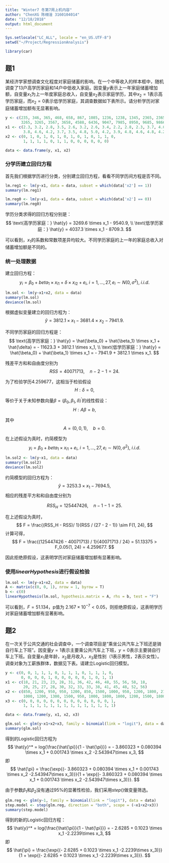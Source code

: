 ```yaml
---
title: "Winter7 冬第7周上机内容"
author: "ChenXG 陈栩淦 3160104014"
date: "12/18/2018"
output: html_document
---
```



```r
Sys.setlocale("LC_ALL", locale = "en_US.UTF-8")
setwd("~/Project/RegressionAnalysis")
```

```r
library(car)
```

## 题1

某经济学家想调查文化程度对家庭储蓄的影响。在一个中等收入的样本框中，随机调查了13户高学历家庭和14户中低收入家庭。因变量$y$表示上一年家庭储蓄增加额，自变量$x_1$为上一年度家庭总收入，自变量$x_2$表示家庭学历，其中$x_2 = 1$表示高学历家庭，而$x_2 = 0$表示低学历家庭，其调查数据如下表所示。请分析学历对家庭储蓄增加额有无显著影响。

```r
y <- c(235, 346, 365, 468, 658, 867, 1085, 1236, 1238, 1345, 2365, 2365, 3256, 3256,
       3265, 3265, 3567, 3658, 4588, 6436, 9047, 7985, 8950, 9685, 9866, 10235, 10140)
x1 <- c(2.3, 3.2, 2.8, 3.5, 2.6, 3.2, 2.6, 3.4, 2.2, 2.8, 2.3, 3.7, 4.0, 2.9,
        3.8, 4.6, 4.2, 3.7, 3.5, 4.8, 5.0, 4.2, 3.9, 4.8, 4.6, 4.8, 4.2)
x2 <- c(0, 1, 0, 1, 0, 1, 0, 1, 0, 1, 0, 1, 1, 0,
        1, 1, 1, 1, 0, 1, 1, 0, 0, 0, 0, 0, 0)

data <- data.frame(y, x1, x2)
```

### 分学历建立回归方程

首先我们根据学历进行分类，分别建立回归方程，看看不同学历间方程是否不同。

```r
lm.reg1 <- lm(y~x1, data = data, subset = which(data['x2'] == 1))
summary(lm.reg1)

lm.reg0 <- lm(y~x1, data = data, subset = which(data['x2'] == 0))
summary(lm.reg0)
```

学历分类求得的回归方程分别是：
$$
\text{高学历家庭：} \hat{y} = 3269.6 \times x_1 - 9540.9, \\
\text{低学历家庭：} \hat{y} = 4037.3 \times x_1 - 8709.3.
$$

可以看到，$x_1$的系数和常数项差异均较大。不同学历家庭的上一年的家庭总收入对储蓄增加额是不同的。

### 统一处理数据

建立回归方程：
$$
y_i = \beta_0 + beta_1 \times x_{i1} + \delta \times x_{i2} + e_i,\ i = 1, \dots, 27, e_i\sim N(0, \sigma^2),\ i.i.d. 
$$


```r
lm.sol <- lm(y~x1+x2, data = data)
summary(lm.sol)
deviance(lm.sol)
```

根据虚拟变量建立的回归方程为：
$$
\hat{y} = 3812.1 \times x_1 - 3681.4 \times x_2 - 7941.9.
$$

不同学历家庭的回归方程是：
$$
\text{高学历家庭：} \hat{y} = \hat{\beta_0} + \hat{\beta_1} \times x_1 + \hat{\delta} = - 11623.3 + 3812.1 \times x_1, \\
\text{低学历家庭：} \hat{y} = \hat{\beta_0} + \hat{\beta_1} \times x_1 = - 7941.9 + 3812.1 \times x_1.
$$

残差平方和和自由度分别为
$$
RSS = 40071713,\quad n - 2 - 1 = 24.
$$


为了检验学历4.259677，这相当于检验假设
$$
H: \delta = 0,
$$

等价于关于未知参数向量$\beta = (\beta_0, \beta_1, \delta)^{'}$的线性假设：
$$
H: A\beta = b,
$$

其中
$$
A = (0, 0, 1),\quad b = 0.
$$

在上述假设为真时，约简模型为
$$
y_i = \beta_0 + beta_1 \times x_{i1} + e_i,\ i = 1, \dots, 27, e_i\sim N(0, \sigma^2),\ i.i.d. 
$$
```r
lm.sol2 <- lm(y~x1, data = data)
summary(lm.sol2)
deviance(lm.sol2)
```

约简模型的回归方程为：
$$
\hat{y} = 3253.3 \times x_1 - 7694.5,
$$
相应的残差平方和和自由度分别为

$$
RSS_H = 125447426,\quad n - 1 - 1 = 25.
$$

在上述假设为真时，
$$
F = \frac{(RSS_H - RSS)/ 1}{RSS / (27 - 2 - 1)} \sim F(1, 24),
$$
计算可得，
$$
F = \frac{(125447426 - 40071713) / 1}{40071713 / 24} = 51.13375 > F_0.05(1, 24) = 4.259677.
$$

因此拒绝原假设，这表明学历对家庭储蓄增加额有显著影响。

### 使用$linearHypothesis$进行假设检验

```r
lm.sol <- lm(y~x1+x2, data = data)
A <- matrix(c(0, 0, 1), nrow = 1, byrow = T)
b <- c(0)
linearHypothesis(lm.sol, hypothesis.matrix = A, rhs = b, test = "F")
```

可以看到，$F = 51.134$，p值为 $2.167\times 10^{-7} < 0.05$，则拒绝原假设，这表明学历对家庭储蓄增加额有显著影响。



## 题2

在一次关于公共交通的社会调查中，一个调查项目是“乘坐公共汽车上下班还是骑自行车上下班”。因变量$y = 1$表示主要乘公共汽车上下班，$y = 0$表示主要骑自行车上下班。自变量$x_1$是年龄，$x_2$是月收入，$x_3$是性别（1表示男性，2表示女性）。调查对象为工薪族群体，数据见下表。请建立Logistic回归模型。

```r
y <- c(0, 0, 1, 1, 1, 0, 1, 1, 1, 0, 1, 1, 1, 0, 
       0, 0, 0, 0, 1, 0, 0, 0, 0, 0, 1, 0, 1, 1)
x1 <- c(18, 21, 23, 23, 28, 31, 36, 42, 46, 48, 55, 56, 58, 18,
        20, 25, 27, 28, 30, 32, 33, 33, 38, 41, 45, 48, 52, 56)
x2 <- c(850, 1200, 950, 950, 1200, 850, 1500, 1000, 950, 1200, 1800, 2100, 1800, 850,
        1000, 1200, 1300, 1500, 950, 1000, 1800, 1000, 1200, 1500, 1800, 1000, 1500, 1800)
x3 <- c(0, 0, 0, 0, 0, 0, 0, 0, 0, 0, 0, 0, 0, 1, 
        1, 1, 1, 1, 1, 1, 1, 1, 1, 1, 1, 1, 1, 1)

data <- data.frame(y, x1, x2, x3)
```



```r
glm.sol <- glm(y~x1+x2+x3, family = binomial(link = "logit"), data = data)
summary(glm.sol)
```

得到的Logistic回归方程为
$$
\hat{y}^* = log{\frac{\hat{\pi}}{1 - \hat{\pi}}} = - 3.860323 + 0.080394 \times x_1 + 0.001743 \times x_2 -2.543947\times x_3,
$$
即
$$
\hat{\pi} = \frac{\exp{(- 3.860323 + 0.080394 \times x_1 + 0.001743 \times x_2 -2.543947\times x_3)}}{1 + \exp{(- 3.860323 + 0.080394 \times x_1 + 0.001743 \times x_2 -2.543947\times x_3)}}.
$$

由于参数$\beta_1$和$\beta_2$没有通过$95\%$的显著性检验，我们采用$step()$做变量筛选。

```r
glm.reg <- glm(y~1, family = binomial(link = "logit"), data = data)
step.model <- step(glm.reg, direction = "both", scope = (~x1+x2+x3))
summary(step.model)
```


得到的新的Logistic回归方程：
$$
\hat{y}^* = log{\frac{\hat{\pi}}{1 - \hat{\pi}}} = - 2.6285 + 0.1023 \times x_1 -2.2239\times x_3,
$$
即
$$
\hat{\pi} = \frac{\exp{(- 2.6285 + 0.1023 \times x_1 -2.2239\times x_3)}}{1 + \exp{(- 2.6285 + 0.1023 \times x_1 -2.2239\times x_3)}}.
$$










